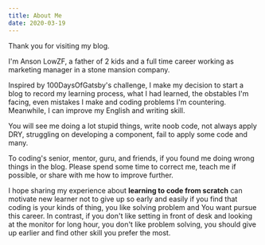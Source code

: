 ```yaml
---
title: About Me
date: 2020-03-19
---
```


Thank you for visiting my blog.

I'm Anson LowZF, a father of 2 kids and a full time career working as marketing manager in a stone mansion company.

Inspired by 100DaysOfGatsby's challenge, I make my decision to start a blog to record my learning process, what I had learned, the obstables I'm facing, even mistakes I make and coding problems I'm countering. Meanwhile, I can improve my English and writing skill.

You will see me doing a lot stupid things, write noob code, not always apply DRY, struggling on developing a component, fail to apply some code and many.

To coding's senior, mentor, guru, and friends, if you found me doing wrong things in the blog. Please spend some time to correct me, teach me if possible, or share with me how to improve further.

I hope sharing my experience about **learning to code from scratch** can motivate new learner not to give up so early and easily if you find that coding is your kinds of thing, you like solving problem and You want pursue this career. In contrast, if you don't like setting in front of desk and looking at the monitor for long hour, you don't like problem solving, you should give up earlier and find other skill you prefer the most.

<!--
I have zero knowledge about coding before learning to code.

I don't even aware of code and programming behind every website

I think that website is built by visual editor software such as content management system or drag and drop offline / online editor. What? So lame so naive.

I used Wordpress to build my company website since the year of 2013.

In the year 2016, I saw an advertisement on YouTube regarding Wix. I try it out and find that it’s much more simple compare, and I prefer drag and drop approach. I can control where to put my content, how my website looks.

## Why I learn to code?

I love Wordpress and Wix, you can find a lot of article talking the benefits of using them.

They can provide 90%

I will just talk a few things I don't like

### Costly

You have to subscribe to monthly plan, higher tier provide more function. If you need advance function, you have to buy plugin.

I'm talking about wordpress.com, I do not suggest you to use wordpress.org to build your own website.

You might do something wrong and take very long time to settle, your wordpress setup might has some vulnarable security issue. Not safe for you and your visitor.

There are a lot of professional wordpress developer. You can pay to hire them to build your wordpress's website.

But, if you can pay to hire a wordpress develop to build your website, why not just use wordpress.com? The wordpress's team and company doing very great job to make sure your website is safe.

### Cumbersome

Said if you have a new link you want to change in 11 different blog post. You have to find them out and change them one by one.

You have to manually adjust margin, padding,

You are limited to some function

## Heavy

I can build a minimalist website with just the elements I need

I can control how my

I can build a fast

## I struggling to or not to give up

I don't know how many times my evil's mind ask me to give up on learning to code

I have limited time to learn. My wife is also working to contribute household expenses. Hence, she take the babysitter and household manager and I'm become the homechef and household assistant after working hour.

By the time, I can start learning, it's 8pm

Let's see how my mind attack me with nuclear bomb:-

> "You have short time to learn coding, how many years you need to learn then only can build your first website?"

> You are too old to learn coding, your brain muscle is rotten.

> Your work not give you enough pressure? Why make your life so stress?

> Your English is so lousy, you're not tired to check google dictionary so often?

> Why you want to learn coding? Why can't you Just focus on your current work?

> They are so many talented in the industry. There is no place for you anymore. Give up is so easy

> Coding is hard, programming is even harder. See? Everything you learn is hard to apply. Give up can make your life easier.

> You are not talented, you always forget what you learn and don't know how to apply what you learn. How many times, your brain is blank in front of your PC?

> You kids need a father as companion, you should give up your learning time and accompany your kids

> Your home is so noisy, you cannot concentrate. Why not give up and play with your kids?

> Look at those happy gathering photo your friend share on Facebook. Why don't go join them?

> You should have more time to rest, rest can increase your productive on the next day.

> Life is short, don't make your life so difficult.

> There are so many CRM platform to choose for your company website, why waste so long hour to learn? What you can do with coding can just do by Wordpress or Wix

> Wow, It's feel so relief to just give up, aren't you? Enjoy your short life.

Since, 2018 May 25th I created a github account

If you check out my github, those long empty "no contribution" timeline is when I'm struggling whether I should continue learn to code.

It's not easy, persistant is hard

## I don't have a computer science degee, then how I learn to code?

1. Udemy - purchase the course I need as a beginner
2. Team Treehouse ( 2 months subcription ) learn more basic and beginner friendly
3. Pluralsight ( 1 month subscription ) - Many professional tutorial, I think this platform is for intermediate level and above.
4. Freecodecamp - I discover this after I subscribe to Pluralsight
5. Frontend Master ( 4 months subcription ) - Learn Reactjs, Gatsbyjs
6. Scrimba - Bought Reactjs, CSS bootcamp
7. YouTube
   1. Tra
8. Handbooks -->
